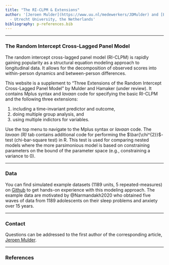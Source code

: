 ```yaml
---
title: "The RI-CLPM & Extensions"
author: '[Jeroen Mulder](https://www.uu.nl/medewerkers/JDMulder) and [Ellen Hamaker](https://www.uu.nl/medewerkers/ELHamaker) 
  - Utrecht University, the Netherlands'
bibliography: p-references.bib
---
```


----

### The Random Intercept Cross-Lagged Panel Model
The random intercept cross-lagged panel model (RI-CLPM) is rapidly gaining popularity as a structural equation modeling approach to longitudinal data. It allows for the decomposition of observed scores into within-person dynamics and between-person differences. 

This website is a supplement to "Three Extensions of the Random Intercept Cross-Lagged Panel Model" by Mulder and Hamaker (under review). It contains Mplus syntax and *lavaan* code for specifying the basic RI-CLPM and the following three extensions:

1. including a time-invariant predictor and outcome,
2. doing multiple group analysis, and
3. using multiple indictors for variables. 

Use the top menu to navigate to the Mplus syntax or *lavaan* code. The *lavaan (R)* tab contains additional code for performing the $\bar{\chi^{2}}$-test (chi-bar-square test) in R. This test is used for comparing nested models where the more parsimonious model is based on constraining parameters on the bound of the parameter space (e.g., constraining a variance to 0). 

----

### Data
You can find simulated example datasets (1189 units, 5 repeated-measures) on [Github](https://github.com/ellenhamaker/RI-CLPM/tree/master/data) to get hands-on experience with this modeling approach. The example data are motivated by @Narmandakh2020 who obtained five waves of data from 1189 adolescents on their sleep problems and anxiety over 15 years.

----

### Contact
Questions can be addressed to the first author of the corresponding article, [Jeroen Mulder](mailto:j.d.mulder@uu.nl). 

----

### References

